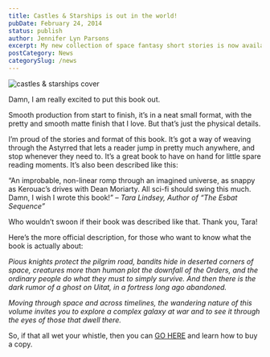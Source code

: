 ```yaml
---
title: Castles & Starships is out in the world!
pubDate: February 24, 2014
status: publish
author: Jennifer Lyn Parsons
excerpt: My new collection of space fantasy short stories is now available in print and digital formats.
postCategory: News
categorySlug: /news
---
```


<img src={castles.src} alt="castles & starships cover" class="lg:mr-6 lg:float-left lg:w-80 lg:max-w-sm mb-4" />

Damn, I am really excited to put this book out.

Smooth production from start to finish, it’s in a neat small format, with the pretty and smooth matte finish that I love. But that’s just the physical details.

I’m proud of the stories and format of this book. It’s got a way of weaving through the Astyrred that lets a reader jump in pretty much anywhere, and stop whenever they need to. It’s a great book to have on hand for little spare reading moments. It’s also been described like this:

“An improbable, non-linear romp through an imagined universe, as snappy as Kerouac’s drives with Dean Moriarty. All sci-fi should swing this much. Damn, I wish I wrote this book!” – *Tara Lindsey, Author of “The Esbat Sequence”*

Who wouldn’t swoon if their book was described like that. Thank you, Tara!

Here’s the more official description, for those who want to know what the book is actually about:

*Pious knights protect the pilgrim road, bandits hide in deserted corners of space, creatures more than human plot the downfall of the Orders, and the ordinary people do what they must to simply survive. And then there is the dark rumor of a ghost on Uitat, in a fortress long ago abandoned.*

*Moving through space and across timelines, the wandering nature of this volume invites you to explore a complex galaxy at war and to see it through the eyes of those that dwell there.*

So, if that all wet your whistle, then you can [GO HERE](http://www.lunastationpress.com/book/castles-starships/) and learn how to buy a copy. 